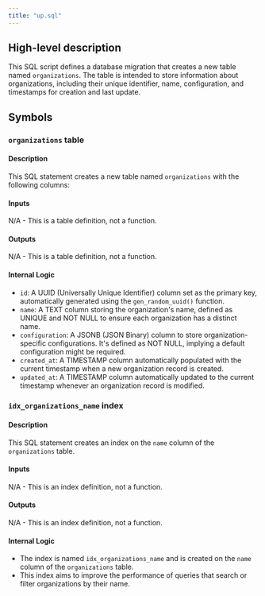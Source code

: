 ```yaml
---
title: "up.sql"
---
```


## High-level description
This SQL script defines a database migration that creates a new table named `organizations`. The table is intended to store information about organizations, including their unique identifier, name, configuration, and timestamps for creation and last update.

## Symbols
### `organizations` table
#### Description
This SQL statement creates a new table named `organizations` with the following columns:

#### Inputs
N/A - This is a table definition, not a function.

#### Outputs
N/A - This is a table definition, not a function.

#### Internal Logic
- `id`: A UUID (Universally Unique Identifier) column set as the primary key, automatically generated using the `gen_random_uuid()` function.
- `name`: A TEXT column storing the organization's name, defined as UNIQUE and NOT NULL to ensure each organization has a distinct name.
- `configuration`: A JSONB (JSON Binary) column to store organization-specific configurations. It's defined as NOT NULL, implying a default configuration might be required.
- `created_at`: A TIMESTAMP column automatically populated with the current timestamp when a new organization record is created.
- `updated_at`: A TIMESTAMP column automatically updated to the current timestamp whenever an organization record is modified.

### `idx_organizations_name` index
#### Description
This SQL statement creates an index on the `name` column of the `organizations` table.

#### Inputs
N/A - This is an index definition, not a function.

#### Outputs
N/A - This is an index definition, not a function.

#### Internal Logic
- The index is named `idx_organizations_name` and is created on the `name` column of the `organizations` table.
- This index aims to improve the performance of queries that search or filter organizations by their name.
